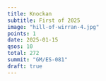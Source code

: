 ```yaml
---
title: Knockan
subtitle: First of 2025
image: "hill-of-wirran-4.jpg"
points: 1
date: 2025-01-15
qsos: 10
total: 272
summit: "GM/ES-081"
draft: true
---
```

